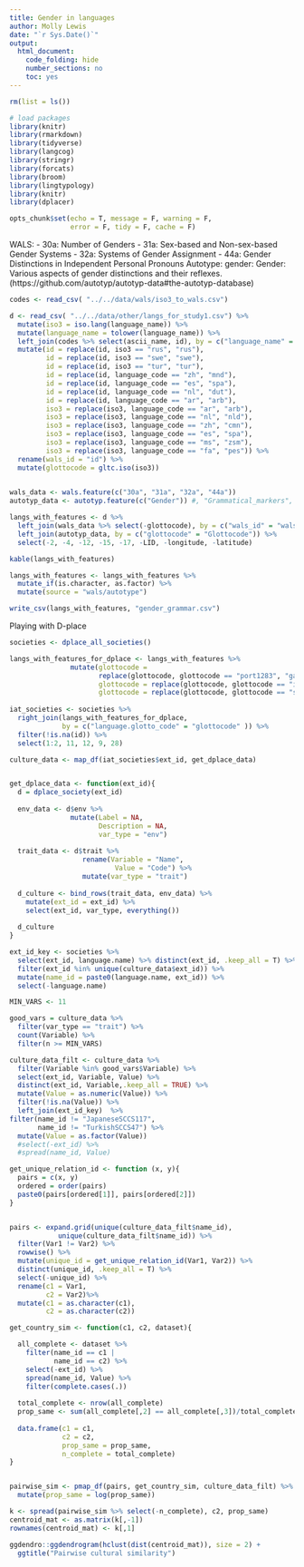 ```yaml
---
title: Gender in languages
author: Molly Lewis 
date: "`r Sys.Date()`"
output: 
  html_document:
    code_folding: hide
    number_sections: no
    toc: yes
---
```

  
```r
rm(list = ls())

# load packages
library(knitr)
library(rmarkdown)
library(tidyverse)
library(langcog)
library(stringr)
library(forcats)
library(broom)
library(lingtypology)
library(knitr)
library(dplacer)

opts_chunk$set(echo = T, message = F, warning = F, 
               error = F, tidy = F, cache = F)
```

WALS:
  - 30a: Number of Genders
  - 31a: Sex-based and Non-sex-based Gender Systems
  - 32a: Systems of Gender Assignment
  - 44a: Gender Distinctions in Independent Personal Pronouns
Autotype:
  gender: Gender: Various aspects of gender distinctions and their reflexes. (https://github.com/autotyp/autotyp-data#the-autotyp-database)
  
  
```r
codes <- read_csv( "../../data/wals/iso3_to_wals.csv")

d <- read_csv( "../../data/other/langs_for_study1.csv") %>%
  mutate(iso3 = iso.lang(language_name)) %>%
  mutate(language_name = tolower(language_name)) %>%
  left_join(codes %>% select(ascii_name, id), by = c("language_name" = "ascii_name")) %>%
  mutate(id = replace(id, iso3 == "rus", "rus"),
         id = replace(id, iso3 == "swe", "swe"),
         id = replace(id, iso3 == "tur", "tur"),
         id = replace(id, language_code == "zh", "mnd"),
         id = replace(id, language_code == "es", "spa"),
         id = replace(id, language_code == "nl", "dut"),
         id = replace(id, language_code == "ar", "arb"),
         iso3 = replace(iso3, language_code == "ar", "arb"),
         iso3 = replace(iso3, language_code == "nl", "nld"),
         iso3 = replace(iso3, language_code == "zh", "cmn"),
         iso3 = replace(iso3, language_code == "es", "spa"),
         iso3 = replace(iso3, language_code == "ms", "zsm"),
         iso3 = replace(iso3, language_code == "fa", "pes")) %>%
  rename(wals_id = "id") %>%
  mutate(glottocode = gltc.iso(iso3))
         

wals_data <- wals.feature(c("30a", "31a", "32a", "44a"))
autotyp_data <- autotyp.feature(c("Gender")) #, "Grammatical_markers", "Agreement"))

langs_with_features <- d %>%
  left_join(wals_data %>% select(-glottocode), by = c("wals_id" = "wals.code")) %>%
  left_join(autotyp_data, by = c("glottocode" = "Glottocode")) %>%
  select(-2, -4, -12, -15, -17, -LID, -longitude, -latitude)

kable(langs_with_features)

langs_with_features <- langs_with_features %>%
  mutate_if(is.character, as.factor) %>%
  mutate(source = "wals/autotype")

write_csv(langs_with_features, "gender_grammar.csv")
```

Playing with D-place
```r
societies <- dplace_all_societies() 

langs_with_features_for_dplace <- langs_with_features %>%
               mutate(glottocode = 
                      replace(glottocode, glottocode == "port1283", "gali1257"),
                      glottocode = replace(glottocode, glottocode == "ital1282", "neap1235"),
                      glottocode = replace(glottocode, glottocode == "stan1306", "mala1479"))
  
iat_societies <- societies %>%
  right_join(langs_with_features_for_dplace, 
             by = c("language.glotto_code" = "glottocode" )) %>%
  filter(!is.na(id)) %>%
  select(1:2, 11, 12, 9, 28)

culture_data <- map_df(iat_societies$ext_id, get_dplace_data)


get_dplace_data <- function(ext_id){
  d = dplace_society(ext_id)
  
  env_data <- d$env %>%
               mutate(Label = NA,
                      Description = NA,
                      var_type = "env")
  
  trait_data <- d$trait %>%
                  rename(Variable = "Name",
                          Value = "Code") %>%
                  mutate(var_type = "trait")
  
  d_culture <- bind_rows(trait_data, env_data) %>%
    mutate(ext_id = ext_id) %>%
    select(ext_id, var_type, everything())
  
  d_culture
}

ext_id_key <- societies %>% 
  select(ext_id, language.name) %>% distinct(ext_id, .keep_all = T) %>%
  filter(ext_id %in% unique(culture_data$ext_id)) %>%
  mutate(name_id = paste0(language.name, ext_id)) %>%
  select(-language.name)

MIN_VARS <- 11

good_vars = culture_data %>%
  filter(var_type == "trait") %>%
  count(Variable) %>%
  filter(n >= MIN_VARS)

culture_data_filt <- culture_data %>%
  filter(Variable %in% good_vars$Variable) %>%
  select(ext_id, Variable, Value) %>%
  distinct(ext_id, Variable,.keep_all = TRUE) %>%
  mutate(Value = as.numeric(Value)) %>%
  filter(!is.na(Value)) %>%
  left_join(ext_id_key)  %>%
filter(name_id != "JapaneseSCCS117",
       name_id != "TurkishSCCS47") %>%
  mutate(Value = as.factor(Value))
  #select(-ext_id) %>%
  #spread(name_id, Value)

get_unique_relation_id <- function (x, y){
  pairs = c(x, y)
  ordered = order(pairs)
  paste0(pairs[ordered[1]], pairs[ordered[2]])
}


pairs <- expand.grid(unique(culture_data_filt$name_id),
            unique(culture_data_filt$name_id)) %>%
  filter(Var1 != Var2) %>%
  rowwise() %>%
  mutate(unique_id = get_unique_relation_id(Var1, Var2)) %>%
  distinct(unique_id, .keep_all = T) %>%
  select(-unique_id) %>%
  rename(c1 = Var1,
         c2 = Var2)%>%
  mutate(c1 = as.character(c1),
         c2 = as.character(c2))

get_country_sim <- function(c1, c2, dataset){

  all_complete <- dataset %>%
    filter(name_id == c1 |
           name_id == c2) %>%
    select(-ext_id) %>%
    spread(name_id, Value) %>%
    filter(complete.cases(.))
  
  total_complete <- nrow(all_complete)
  prop_same <- sum(all_complete[,2] == all_complete[,3])/total_complete
  
  data.frame(c1 = c1, 
             c2 = c2,
             prop_same = prop_same,
             n_complete = total_complete)
}


pairwise_sim <- pmap_df(pairs, get_country_sim, culture_data_filt) %>%
  mutate(prop_same = log(prop_same))

k <- spread(pairwise_sim %>% select(-n_complete), c2, prop_same)
centroid_mat <- as.matrix(k[,-1])
rownames(centroid_mat) <- k[,1]

ggdendro::ggdendrogram(hclust(dist(centroid_mat)), size = 2) +
  ggtitle("Pairwise cultural similarity")

```